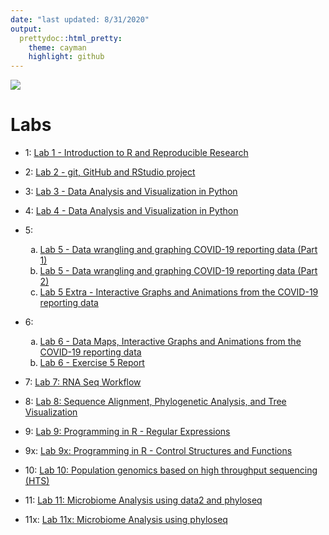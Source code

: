 ```yaml
---
date: "last updated: 8/31/2020"
output: 
  prettydoc::html_pretty:
    theme: cayman
    highlight: github
---
```



![](./images/beartooth-butte.jpg)

# Labs

- 1: [Lab 1 - Introduction to R and Reproducible Research](./labs/lab-1/lab-1-glp.html)

- 2: [Lab 2 - git, GitHub and RStudio project](./labs/lab-2/lab-2-glp.html)

- 3: [Lab 3 - Data Analysis and Visualization in Python](./labs/lab-3/lab-3-glp.html)

- 4: [Lab 4 - Data Analysis and Visualization in Python](./labs/lab-4/lab-4-glp.html)

- 5: 
  a. [Lab 5 - Data wrangling and graphing COVID-19 reporting data (Part 1)](./labs/lab-5/lab-5-glp-covid-19-part-1.html)
  b. [Lab 5 - Data wrangling and graphing COVID-19 reporting data (Part 2)](./labs/lab-5/lab-5-glp-covid-19-part-2.html)
  c. [Lab 5 Extra - Interactive Graphs and Animations from the COVID-19 reporting data](./labs/lab-5/lab-5-glp-covid-19-extra.html)
  
- 6: 
  a. [Lab 6 - Data Maps, Interactive Graphs and Animations from the COVID-19 reporting data](./labs/lab-6/lab-6-glp.html)
  b. [Lab 6 - Exercise 5 Report](./labs/lab-6/lab-6-glp-ex-5.html)

- 7: [Lab 7: RNA Seq Workflow](./labs/lab-7/lab-7-glp.html)

- 8: [Lab 8: Sequence Alignment, Phylogenetic Analysis, and Tree Visualization](./labs/lab-8/lab-8-glp.html)

- 9: [Lab 9: Programming in R - Regular Expressions](./labs/lab-9/lab-9-glp.html)

- 9x: [Lab 9x: Programming in R - Control Structures and Functions](./labs/lab-9x/lab-9x-glp.html)

- 10: [Lab 10: Population genomics based on high throughput sequencing (HTS)](./labs/lab-10/lab-10-glp.html)

- 11: [Lab 11: Microbiome Analysis using data2 and phyloseq](./labs/lab-11/lab-11-glp.html)

- 11x: [Lab 11x: Microbiome Analysis using phyloseq](./labs/lab-11x/lab-11x-glp.html)
